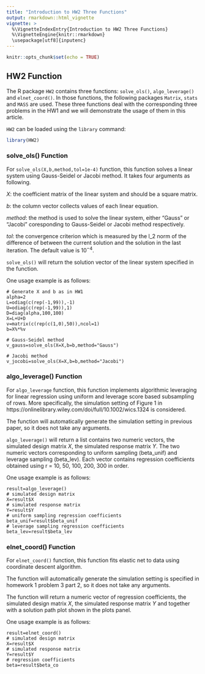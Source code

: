 ```yaml
---
title: "Introduction to HW2 Three Functions"
output: rmarkdown::html_vignette
vignette: >
  %\VignetteIndexEntry{Introduction to HW2 Three Functions}
  %\VignetteEngine{knitr::rmarkdown}
  \usepackage[utf8]{inputenc}
---
```


```r
knitr::opts_chunk$set(echo = TRUE)
```

## HW2 Function

The R package `HW2` contains three functions: `solve_ols()`, `algo_leverage()` and `elnet_coord()`. In those functions, the following packages `Matrix`, `stats` and `MASS` are used. These three functions deal with the corresponding three problems in the HW1 and we will demonstrate the usage of them in this article. 

`HW2` can be loaded using the `library` command:
```r
library(HW2)
```
### solve_ols() Function

For `solve_ols(X,b,method,tol=1e-4)` function, this function solves a linear system using Gauss-Seidel or Jacobi method. It takes four arguments as following. 

$X$: the coefficient matrix of the linear system and should be a square matrix.

$b$: the column vector collects values of each linear equation. 

$method$: the method is used to solve the linear system, either "Gauss" or "Jacobi" coresponding to Gauss-Seidel or Jacobi method respectively.

$tol$: the convergence criterion which is measured by the l_2 norm of the difference of between the current solution and the solution in the last iteration. The default value is $10^{-4}$.

`solve_ols()` will return the solution vector of the linear system specified in the function.

One usage example is as follows:
```
# Generate X and b as in HW1
alpha=2
L=odiag(c(rep(-1,99)),-1)
U=odiag(c(rep(-1,99)),1)
D=diag(alpha,100,100)
X=L+U+D
v=matrix(c(rep(c(1,0),50)),ncol=1)
b=X%*%v

# Gauss-Seidel method
v_gauss=solve_ols(X=X,b=b,method="Gauss")

# Jacobi method
v_jocobi=solve_ols(X=X,b=b,method="Jacobi")
```

### algo_leverage() Function

For `algo_leverage` function, this function implements algorithmic leveraging for linear regression using uniform and leverage score based subsampling of rows. More specifically, the simulation setting of Figure 1 in https://onlinelibrary.wiley.com/doi/full/10.1002/wics.1324 is considered.

The function will automatically generate the simulation setting in previous paper, so it does not take any arguments.

`algo_leverage()` will return a list contains two numeric vectors, the simulated design matrix $X$, the simulated response matrix $Y$. The two numeric vectors corresponding to uniform sampling (beta_unif) and leverage sampling (beta_lev). Each vector contains regression coefficients obtained using r = 10, 50, 100, 200, 300 in order.

One usage example is as follows:
```
result=algo_leverage()
# simulated design matrix
X=result$X
# simulated response matrix
Y=result$Y
# uniform sampling regression coefficients 
beta_unif=result$beta_unif
# leverage sampling regression coefficients
beta_lev=result$beta_lev
```


### elnet_coord() Function

For `elnet_coord()` function, this function fits elastic net to data using coordinate descent algorithm. 

The function will automatically generate the simulation setting is specified in homework 1 problem 3 part 2, so it does not take any arguments.

The function will return a numeric vector of regression coefficients, the simulated design matrix $X$, the simulated response matrix $Y$ and together with a solution path plot shown in the plots panel.

One usage example is as follows:
```
result=elnet_coord()
# simulated design matrix
X=result$X
# simulated response matrix
Y=result$Y
# regression coefficients 
beta=result$beta_co
```

